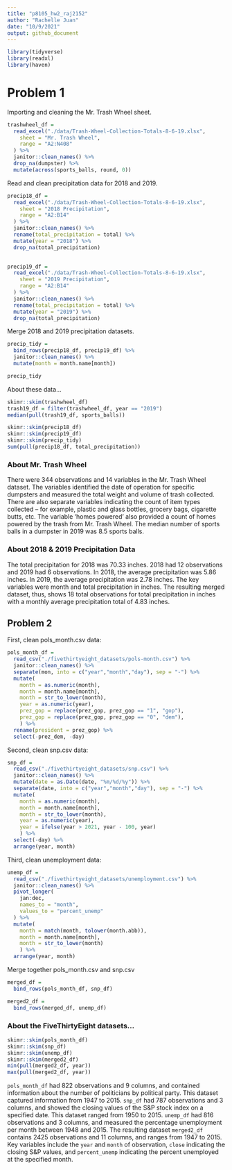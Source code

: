 ```yaml
---
title: "p8105_hw2_raj2152"
author: "Rachelle Juan"
date: "10/9/2021"
output: github_document
---
```


```r
library(tidyverse)
library(readxl)
library(haven)
```

# Problem 1

Importing and cleaning the Mr. Trash Wheel sheet.
```r
trashwheel_df = 
  read_excel("./data/Trash-Wheel-Collection-Totals-8-6-19.xlsx",
    sheet = "Mr. Trash Wheel",
    range = "A2:N408"
  ) %>% 
  janitor::clean_names() %>% 
  drop_na(dumpster) %>% 
  mutate(across(sports_balls, round, 0))
```

Read and clean precipitation data for 2018 and 2019. 
```r
precip18_df = 
  read_excel("./data/Trash-Wheel-Collection-Totals-8-6-19.xlsx",
    sheet = "2018 Precipitation",
    range = "A2:B14"
  ) %>% 
  janitor::clean_names() %>% 
  rename(total_precipitation = total) %>% 
  mutate(year = "2018") %>% 
  drop_na(total_precipitation)  
  

precip19_df = 
  read_excel("./data/Trash-Wheel-Collection-Totals-8-6-19.xlsx",
    sheet = "2019 Precipitation",
    range = "A2:B14"
  ) %>% 
  janitor::clean_names() %>% 
  rename(total_precipitation = total) %>% 
  mutate(year = "2019") %>% 
  drop_na(total_precipitation) 
```

Merge 2018 and 2019 precipitation datasets.
```r
precip_tidy =
  bind_rows(precip18_df, precip19_df) %>% 
  janitor::clean_names() %>% 
  mutate(month = month.name[month])

precip_tidy
```

About these data...
```r
skimr::skim(trashwheel_df)
trash19_df = filter(trashwheel_df, year == "2019")
median(pull(trash19_df, sports_balls))

skimr::skim(precip18_df)
skimr::skim(precip19_df)
skimr::skim(precip_tidy)
sum(pull(precip18_df, total_precipitation))
```

### About Mr. Trash Wheel
There were 344 observations and 14 variables in the Mr. Trash Wheel dataset. The variables identified the date of operation for specific dumpsters and measured the total weight and volume of trash collected. There are also separate variables indicating the count of item types collected -- for example, plastic and glass bottles, grocery bags, cigarette butts, etc. The variable 'homes powered' also provided a count of homes powered by the trash from Mr. Trash Wheel. The median number of sports balls in a dumpster in 2019 was 8.5 sports balls. 

### About 2018 & 2019 Precipitation Data
The total precipitation for 2018 was 70.33 inches. 2018 had 12 observations and 2019 had 6 observations. In 2018, the average precipitation was 5.86 inches. In 2019, the average precipitation was 2.78 inches. The key variables were month and total precipitation in inches. The resulting merged dataset, thus, shows 18 total observations for total precipitation in inches with a monthly average precipitation total of 4.83 inches. 


## Problem 2

First, clean pols_month.csv data:
```r
pols_month_df = 
  read_csv("./fivethirtyeight_datasets/pols-month.csv") %>% 
  janitor::clean_names() %>% 
  separate(mon, into = c("year","month","day"), sep = "-") %>% 
  mutate(
    month = as.numeric(month),
    month = month.name[month],
    month = str_to_lower(month),
    year = as.numeric(year),
    prez_gop = replace(prez_gop, prez_gop == "1", "gop"),
    prez_gop = replace(prez_gop, prez_gop == "0", "dem"),
    ) %>% 
  rename(president = prez_gop) %>% 
  select(-prez_dem, -day)
```

Second, clean snp.csv data:
```r
snp_df =
  read_csv("./fivethirtyeight_datasets/snp.csv") %>% 
  janitor::clean_names() %>% 
  mutate(date = as.Date(date, "%m/%d/%y")) %>% 
  separate(date, into = c("year","month","day"), sep = "-") %>% 
  mutate(
    month = as.numeric(month),
    month = month.name[month],
    month = str_to_lower(month),
    year = as.numeric(year),
    year = ifelse(year > 2021, year - 100, year)
    ) %>% 
  select(-day) %>% 
  arrange(year, month) 
```

Third, clean unemployment data:
```r
unemp_df = 
  read_csv("./fivethirtyeight_datasets/unemployment.csv") %>% 
  janitor::clean_names() %>% 
  pivot_longer(
    jan:dec,
    names_to = "month",
    values_to = "percent_unemp"
  ) %>% 
  mutate(
    month = match(month, tolower(month.abb)),
    month = month.name[month],
    month = str_to_lower(month)
    ) %>% 
  arrange(year, month) 
```

Merge together pols_month.csv and snp.csv

```r
merged_df =
  bind_rows(pols_month_df, snp_df)

merged2_df =
  bind_rows(merged_df, unemp_df)
```

### About the FiveThirtyEight datasets...
```r
skimr::skim(pols_month_df)
skimr::skim(snp_df)
skimr::skim(unemp_df)
skimr::skim(merged2_df)
min(pull(merged2_df, year))
max(pull(merged2_df, year))
```

`pols_month_df` had 822 observations and 9 columns, and contained information about the number of politicians by political party. This dataset captured information from 1947 to 2015. `snp_df` had 787 observations and 3 columns, and showed the closing values of the S&P stock index on a specified date. This dataset ranged from 1950 to 2015. `unemp_df` had 816 observations and 3 columns, and measured the percentage unemployment per month between 1948 and 2015. The resulting dataset `merged2_df` contains 2425 observations and 11 columns, and ranges from 1947 to 2015. Key variables include the `year` and `month` of observation, `close` indicating the closing S&P values, and `percent_unemp` indicating the percent unemployed at the specified month. 
